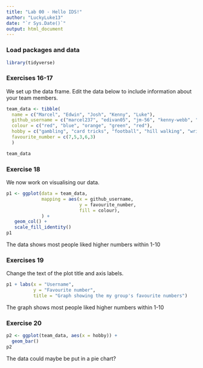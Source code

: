 ```yaml
---
title: "Lab 00 - Hello IDS!"
author: "LuckyLuke13"
date: "`r Sys.Date()`"
output: html_document
---
```


### Load packages and data

```r
library(tidyverse) 
```

### Exercises 16-17

We set up the data frame. Edit the data below to include information about your team members.

```r
team_data <- tibble(
  name = c("Marcel", "Edwin", "Josh", "Kenny", "Luke"),
  github_username = c("marcel237", "edivan05", "jm-56", "kenny-webb", "dethbringer"), 
  colour = c("red", "blue", "orange", "green", "red"),
  hobby = c("gambling", "card tricks", "football", "hill walking", "writing"),
  favourite_number = c(7,5,3,6,3)
  )

team_data
```

### Exercise 18

We now work on visualising our data. 

```r
p1 <- ggplot(data = team_data, 
             mapping = aes(x = github_username, 
                           y = favourite_number,
                           fill = colour), 
             ) +
   geom_col() +
   scale_fill_identity()
p1
```


The data shows most people liked higher numbers within 1-10

### Exercises 19

Change the text of the plot title and axis labels.

```r
p1 + labs(x = "Username", 
          y = "Favourite number",
          title = "Graph showing the my group's favourite numbers")
```

The graph shows most people liked higher numbers within 1-10

### Exercise 20

```r
p2 <- ggplot(team_data, aes(x = hobby)) +
  geom_bar()
p2
```

The data could maybe be put in a pie chart?  


